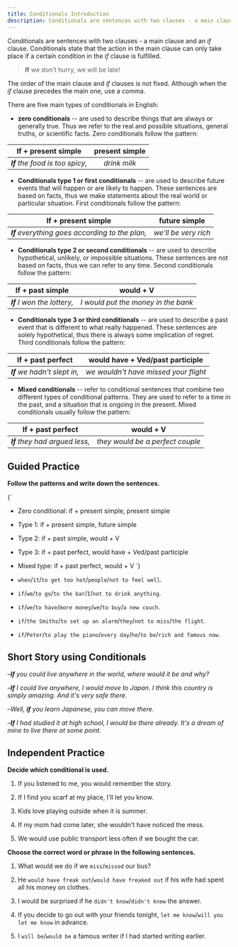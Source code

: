 ```yaml
---
title: Conditionals Introduction
description: Conditionals are sentences with two clauses - a main clause and an if clause. Conditionals state that the action in the main clause can only take place if a certain condition in the if clause is fulfilled.
---
```


Conditionals are sentences with two clauses - a main clause and an _if_ clause. Conditionals state that the action in the main clause can only take place if a certain condition in the _if_ clause is fulfilled.

> **If** we don't hurry, we will be late!

The order of the main clause and _if_ clauses is not fixed. Although when the _if_ clause precedes the main one, use a comma.

There are five main types of conditionals in English:

- **zero conditionals** -- are used to describe things that are always or generally true. Thus we refer to the real and possible situations, general truths, or scientific facts. Zero conditionals follow the pattern:

|       If + present simple       | present simple |
| :-----------------------------: | :------------: |
| _**If** the food is too spicy,_ |  _drink milk_  |

- **Conditionals type 1 or first conditionals** -- are used to describe future events that will happen or are likely to happen. These sentences are based on facts, thus we make statements about the real world or particular situation. First conditionals follow the pattern:

|               If + present simple               |    future simple     |
| :---------------------------------------------: | :------------------: |
| _**If** everything goes according to the plan,_ | _we'll be very rich_ |

- **Conditionals type 2 or second conditionals** -- are used to describe hypothetical, unlikely, or impossible situations. These sentences are not based on facts, thus we can refer to any time. Second conditionals follow the pattern:

|      If + past simple       |              would + V              |
| :-------------------------: | :---------------------------------: |
| _**If** I won the lottery,_ | _I would put the money in the bank_ |

- **Conditionals type 3 or third conditionals** -- are used to describe a past event that is different to what really happened. These sentences are solely hypothetical, thus there is always some implication of regret. Third conditionals follow the pattern:

|      If + past perfect       |   would have + Ved/past participle    |
| :--------------------------: | :-----------------------------------: |
| _**If** we hadn't slept in,_ | _we wouldn't have missed your flight_ |

- **Mixed conditionals** -- refer to conditional sentences that combine two different types of conditional patterns. They are used to refer to a time in the past, and a situation that is ongoing in the present. Mixed conditionals usually follow the pattern:

|       If + past perfect        |            would + V             |
| :----------------------------: | :------------------------------: |
| _**If** they had argued less,_ | _they would be a perfect couple_ |

## Guided Practice

**Follow the patterns and write down the sentences.**

<Callout mt={8}>{`
  - Zero conditional: if + present simple, present simple
  - Type 1: if + present simple, future simple
  - Type 2: if + past simple, would + V
  - Type 3: if + past perfect, would have + Ved/past participle
  - Mixed type: if + past perfect, would + V
`}</Callout>

- `when`/`it`/`to get too hot`/`people`/`not to feel well`. <Tooltip content="When it gets too hot, people don't feel well" />
- `if`/`we`/`to go`/`to the bar`/`I`/`not to drink anything`. <Tooltip content="If we go to the bar, I won't drink anything" />
- `if`/`we`/`to have`/`more money`/`we`/`to buy`/`a new couch`. <Tooltip content="If we have more money, we would buy a new couch" />
- `if`/`the Smiths`/`to set up an alarm`/`they`/`not to miss`/`the flight`. <Tooltip content="If the Smiths had set up an alarm, they wouldn't have missed the flight" />
- `if`/`Peter`/`to play the piano`/`every day`/`he`/`to be`/`rich and famous now`. <Tooltip content="If Peter had played the piano every day, he would be rich and famous now" />

## Short Story using Conditionals

–_**If** you could live anywhere in the world, where would it be and why?_

–_**If** I could live anywhere, I would move to Japan. I think this country is simply amazing. And it's very safe there._

–_Well, **if** you learn Japanese, you can move there._

–_**If** I had studied it at high school, I would be there already. It's a dream of mine to live there at some point._

## Independent Practice

**Decide which conditional is used.**

1. If you listened to me, you would remember the story. <Tooltip content="Type 2" />

2. If I find you scarf at my place, I'll let you know. <Tooltip content="Type 1" />

3. Kids love playing outside when it is summer. <Tooltip content="Zero conditional" />

4. If my mom had come later, she wouldn't have noticed the mess. <Tooltip content="Type 3" />

5. We would use public transport less often if we bought the car. <Tooltip content="Type 2" />

**Choose the correct word or phrase in the following sentences.**

1. What would we do if we `miss`/`missed` our bus? <Tooltip content="missed" />

2. He `would have freak out`/`would have freaked out` if his wife had spent all his money on clothes. <Tooltip content="would have freaked out" />

3. I would be surprised if he `didn't know`/`didn't knew` the answer. <Tooltip content="didn't know" />

4. If you decide to go out with your friends tonight, `let me know`/`will you let me know` in advance. <Tooltip content="let me know" />

5. I `will be`/`would be` a famous writer if I had started writing earlier. <Tooltip content="would be" />
